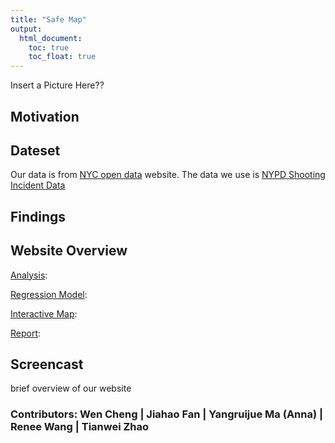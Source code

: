```yaml
---
title: "Safe Map"
output: 
  html_document:
    toc: true
    toc_float: true
---
```


Insert a Picture Here??

## Motivation

## Dateset
Our data is from [NYC open data](https://opendata.cityofnewyork.us/) website. The data we use is [NYPD Shooting Incident Data](https://data.cityofnewyork.us/Public-Safety/NYPD-Shooting-Incident-Data-Historic-/833y-fsy8)

## Findings

## Website Overview 
[Analysis](analysis.html):

[Regression Model](model.html):

[Interactive Map](map.html):

[Report](report.html):

## Screencast
brief overview of our website 

### Contributors: Wen Cheng | Jiahao Fan | Yangruijue Ma (Anna) | Renee Wang | Tianwei Zhao
